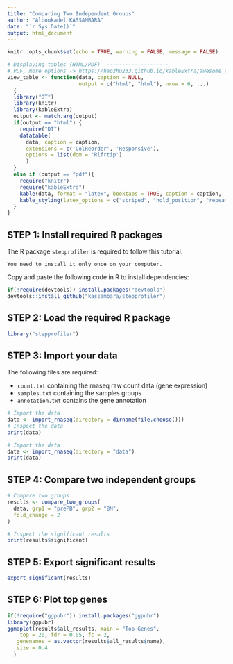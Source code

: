 ```yaml
---
title: "Comparing Two Independent Groups"
author: "Alboukadel KASSAMBARA"
date: "`r Sys.Date()`"
output: html_document
---
```


```r
knitr::opts_chunk$set(echo = TRUE, warning = FALSE, message = FALSE)
```
  

```r
# Displaying tables (HTML/PDF)  --------------------
# PDF, more options -> https://haozhu233.github.io/kableExtra/awesome_table_in_pdf.pdf
view_table <- function(data, caption = NULL, 
                       output = c("html", "html"), nrow = 6, ...)
  {
  library("DT") 
  library(knitr)
  library(kableExtra)
  output <- match.arg(output)
  if(output == "html") {
    require("DT")
    datatable(
      data, caption = caption,
      extensions = c('ColReorder', 'Responsive'),
      options = list(dom = 'Rlfrtip')
      )
  }
  else if (output == "pdf"){
    require("knitr")
    require("kableExtra")
    kable(data, format = "latex", booktabs = TRUE, caption = caption, ...) %>%
    kable_styling(latex_options = c("striped", "hold_position", "repeat_header"))
  }
}
```

     
## STEP 1: Install required R packages
     
     
The R package `stepprofiler` is required to follow this tutorial. 
  
  
```block
You need to install it only once on your computer.
```
  
     
Copy and paste the following code in R to install dependencies:
   
   
```r
if(!require(devtools)) install.packages("devtools")
devtools::install_github("kassambara/stepprofiler")
```
    
    
    
## STEP 2: Load the required R package
    
    
```r
library("stepprofiler")
```

      
      
## STEP 3:  Import your data
      
   
The following files are required:  
   
- `count.txt` containing the rnaseq raw count data (gene expression)
- `samples.txt` containing the samples groups
- `annotation.txt` contains the gene annotation




```r
# Import the data
data <- import_rnaseq(directory = dirname(file.choose()))
# Inspect the data
print(data)
```



```r
# Import the data
data <- import_rnaseq(directory = "data")
print(data)
```


## STEP 4: Compare two independent groups


```r
# Compare two groups 
results <- compare_two_groups(
  data, grp1 = "prePB", grp2 = "BM",
  fold_change = 2
)

# Inspect the significant results
print(results$significant)
```
    
    
    
## STEP 5: Export significant results

```r
export_significant(results)
```

    
 
## STEP 6: Plot top genes
   
   
```r
if(!require("ggpubr")) install.packages("ggpubr")
library(ggpubr)
ggmaplot(results$all_results, main = "Top Genes",
    top = 20, fdr = 0.05, fc = 2, 
   genenames = as.vector(results$all_results$name),
   size = 0.4
  )
```
